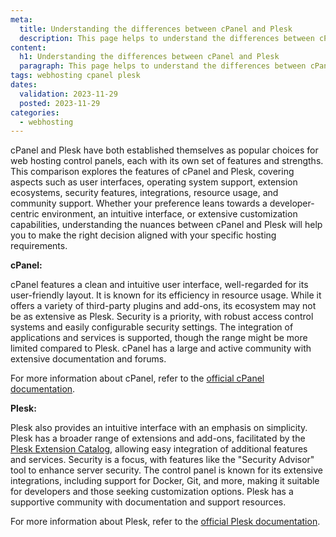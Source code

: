 ```yaml
---
meta:
  title: Understanding the differences between cPanel and Plesk
  description: This page helps to understand the differences between cPanel and Plesk.
content:
  h1: Understanding the differences between cPanel and Plesk
  paragraph: This page helps to understand the differences between cPanel and Plesk.
tags: webhosting cpanel plesk
dates:
  validation: 2023-11-29
  posted: 2023-11-29
categories:
  - webhosting
---
```


cPanel and Plesk have both established themselves as popular choices for web hosting control panels, each with its own set of features and strengths.
This comparison explores the features of cPanel and Plesk, covering aspects such as user interfaces, operating system support, extension ecosystems, security features, integrations, resource usage, and community support. 
Whether your preference leans towards a developer-centric environment, an intuitive interface, or extensive customization capabilities, understanding the nuances between cPanel and Plesk will help you to make the right decision aligned with your specific hosting requirements.

**cPanel:**

cPanel features a clean and intuitive user interface, well-regarded for its user-friendly layout.
It is known for its efficiency in resource usage. While it offers a variety of third-party plugins and add-ons, its ecosystem may not be as extensive as Plesk.
Security is a priority, with robust access control systems and easily configurable security settings.
The integration of applications and services is supported, though the range might be more limited compared to Plesk. cPanel has a large and active community with extensive documentation and forums.

For more information about cPanel, refer to the [official cPanel documentation](https://docs.cpanel.net/cpanel/).

**Plesk:**

Plesk also provides an intuitive interface with an emphasis on simplicity.
Plesk has a broader range of extensions and add-ons, facilitated by the [Plesk Extension Catalog](https://www.plesk.com/extensions/), allowing easy integration of additional features and services. 
Security is a focus, with features like the "Security Advisor" tool to enhance server security.
The control panel is known for its extensive integrations, including support for Docker, Git, and more, making it suitable for developers and those seeking customization options.
Plesk has a supportive community with documentation and support resources.

For more information about Plesk, refer to the [official Plesk documentation](https://docs.plesk.com/en-US/obsidian/customer-guide/quick-start-with-plesk.69259/).
